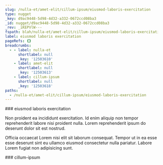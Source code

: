 ```yaml
---
slug: /nulla-et/amet-elit/cillum-ipsum/eiusmod-laboris-exercitation
type: nugget
_key: d9ac9448-5d98-4d32-a332-0672ccd08ba3
_id: nugget/d9ac9448-5d98-4d32-a332-0672ccd08ba3
_rev: _iKEPVlW---
fspath: blah/nulla-et/amet-elit/cillum-ipsum/eiusmod-laboris-exercitation.md
label: eiusmod laboris exercitation
pageRefs: {}
breadcrumbs:
  - - label: nulla-et
      shortlabel: null
      _key: '12503610'
    - label: amet-elit
      shortlabel: null
      _key: '12503613'
    - label: cillum-ipsum
      shortlabel: null
      _key: '12503618'
paths:
  - /nulla-et/amet-elit/cillum-ipsum/eiusmod-laboris-exercitation
---
```


<NuggetArea>
<Nugget slug="/nulla-et/amet-elit/cillum-ipsum/eiusmod-laboris-exercitation" type="nugget" _key="d9ac9448-5d98-4d32-a332-0672ccd08ba3" _id="nugget/d9ac9448-5d98-4d32-a332-0672ccd08ba3" _rev="_iKEPVlW---" fspath="blah/nulla-et/amet-elit/cillum-ipsum/eiusmod-laboris-exercitation.md" label="eiusmod laboris exercitation" paths="/nulla-et/amet-elit/cillum-ipsum/eiusmod-laboris-exercitation">
<NuggetBody>
### eiusmod laboris exercitation

Non proident ea incididunt exercitation. Id enim aliquip non tempor reprehenderit labore nisi proident nulla. Lorem reprehenderit ipsum do deserunt dolor sit est nostrud.

Officia occaecat Lorem nisi elit sit laborum consequat. Tempor ut in ea esse esse deserunt sint eu ullamco eiusmod consectetur nulla pariatur. Labore Lorem fugiat non adipisicing sunt.

</NuggetBody>
<Breadcrumbs>
<Crumbs>
<Crumb _key="12503610" label="nulla-et" /><Crumb _key="12503613" label="amet-elit" /><Crumb _key="12503618" label="cillum-ipsum" />
</Crumbs>
</Breadcrumbs>
</Nugget>

<NuggetsInbound>
</NuggetsInbound>
<NuggetsOutbound>
</NuggetsOutbound>
</NuggetArea>
<PassagesInbound>
<Passage direction="inbound" type="passage" _key="12503618" _id="passage/12503618" _rev="_iKEPVlS--A" label="cillum-ipsum" passage="cillum-ipsum" fspath="blah/nulla-et/amet-elit/cillum-ipsum" paths="/nulla-et/amet-elit/cillum-ipsum" slug="/nulla-et/amet-elit/cillum-ipsum">
<NuggetBody>
### cillum-ipsum

</NuggetBody>
<Breadcrumbs>
<Crumbs>
<Crumb _key="12503610" label="nulla-et" /><Crumb _key="12503613" label="amet-elit" />
</Crumbs>
</Breadcrumbs>
</Passage>

</PassagesInbound>
<PassagesOutbound>
</PassagesOutbound>